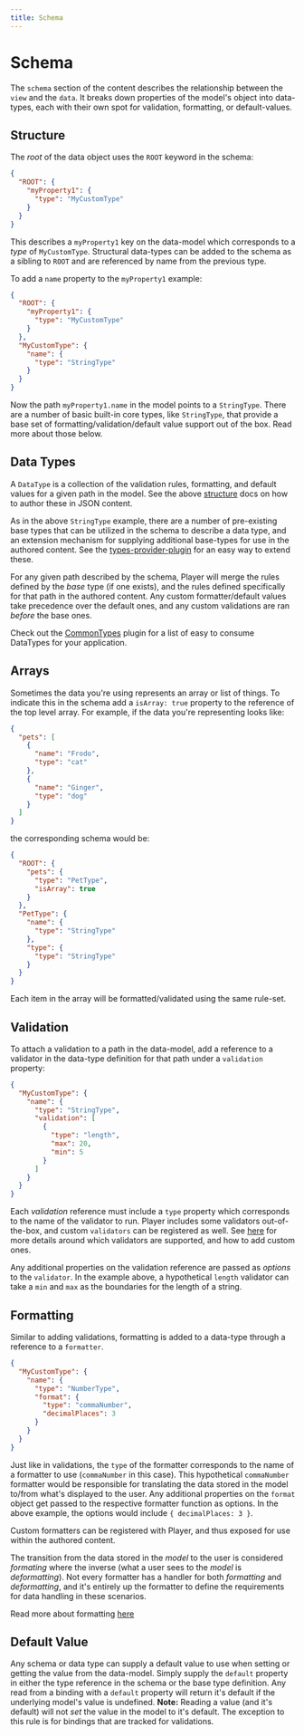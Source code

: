 ```yaml
---
title: Schema
---
```


# Schema

The `schema` section of the content describes the relationship between the `view` and the `data`. It breaks down properties of the model's object into data-types, each with their own spot for validation, formatting, or default-values.

## Structure

The _root_ of the data object uses the `ROOT` keyword in the schema:

```json
{
  "ROOT": {
    "myProperty1": {
      "type": "MyCustomType"
    }
  }
}
```

This describes a `myProperty1` key on the data-model which corresponds to a _type_ of `MyCustomType`. Structural data-types can be added to the schema as a sibling to `ROOT` and are referenced by name from the previous type.

To add a `name` property to the `myProperty1` example:

```json
{
  "ROOT": {
    "myProperty1": {
      "type": "MyCustomType"
    }
  },
  "MyCustomType": {
    "name": {
      "type": "StringType"
    }
  }
}
```

Now the path `myProperty1.name` in the model points to a `StringType`. There are a number of basic built-in core types, like `StringType`, that provide a base set of formatting/validation/default value support out of the box. Read more about those below.

## Data Types

A `DataType` is a collection of the validation rules, formatting, and default values for a given path in the model. See the above [structure](#Structure) docs on how to author these in JSON content.

As in the above `StringType` example, there are a number of pre-existing base types that can be utilized in the schema to describe a data type, and an extension mechanism for supplying additional base-types for use in the authored content. See the [types-provider-plugin](/plugins/types-provider) for an easy way to extend these.

For any given path described by the schema, Player will merge the rules defined by the _base_ type (if one exists), and the rules defined specifically for that path in the authored content. Any custom formatter/default values take precedence over the default ones, and any custom validations are ran _before_ the base ones.

Check out the [CommonTypes](/plugins/common-types) plugin for a list of easy to consume DataTypes for your application.

## Arrays

Sometimes the data you're using represents an array or list of things. To indicate this in the schema add a `isArray: true` property to the reference of the top level array. For example, if the data you're representing looks like:

```json
{
  "pets": [
    {
      "name": "Frodo",
      "type": "cat"
    },
    {
      "name": "Ginger",
      "type": "dog"
    }
  ]
}
```

the corresponding schema would be:

```json
{
  "ROOT": {
    "pets": {
      "type": "PetType",
      "isArray": true
    }
  },
  "PetType": {
    "name": {
      "type": "StringType"
    },
    "type": {
      "type": "StringType"
    }
  }
}
```

Each item in the array will be formatted/validated using the same rule-set.

## Validation

To attach a validation to a path in the data-model, add a reference to a validator in the data-type definition for that path under a `validation` property:

```json
{
  "MyCustomType": {
    "name": {
      "type": "StringType",
      "validation": [
        {
          "type": "length",
          "max": 20,
          "min": 5
        }
      ]
    }
  }
}
```

Each _validation_ reference must include a `type` property which corresponds to the name of the validator to run. Player includes some validators out-of-the-box, and custom `validators` can be registered as well. See [here]() for more details around which validators are supported, and how to add custom ones.

Any additional properties on the validation reference are passed as _options_ to the `validator`. In the example above, a hypothetical `length` validator can take a `min` and `max` as the boundaries for the length of a string.

## Formatting

Similar to adding validations, formatting is added to a data-type through a reference to a `formatter`.

```json
{
  "MyCustomType": {
    "name": {
      "type": "NumberType",
      "format": {
        "type": "commaNumber",
        "decimalPlaces": 3
      }
    }
  }
}
```

Just like in validations, the `type` of the formatter corresponds to the name of a formatter to use (`commaNumber` in this case). This hypothetical `commaNumber` formatter would be responsible for translating the data stored in the model to/from what's displayed to the user. Any additional properties on the `format` object get passed to the respective formatter function as options. In the above example, the options would include `{ decimalPlaces: 3 }`.

Custom formatters can be registered with Player, and thus exposed for use within the authored content.

The transition from the data stored in the _model_ to the user is considered _formating_ where the inverse (what a user sees to the _model_ is _deformatting_). Not every formatter has a handler for both _formatting_ and _deformatting_, and it's entirely up the formatter to define the requirements for data handling in these scenarios.

Read more about formatting [here](/guides/formatting)

## Default Value

Any schema or data type can supply a default value to use when setting or getting the value from the data-model.
Simply supply the `default` property in either the type reference in the schema or the base type definition. Any read from a binding with a `default` property will return it's default if the underlying model's value is undefined. **Note:** Reading a value (and it's default) will not _set_ the value in the model to it's default. The exception to this rule is for bindings that are tracked for validations.
